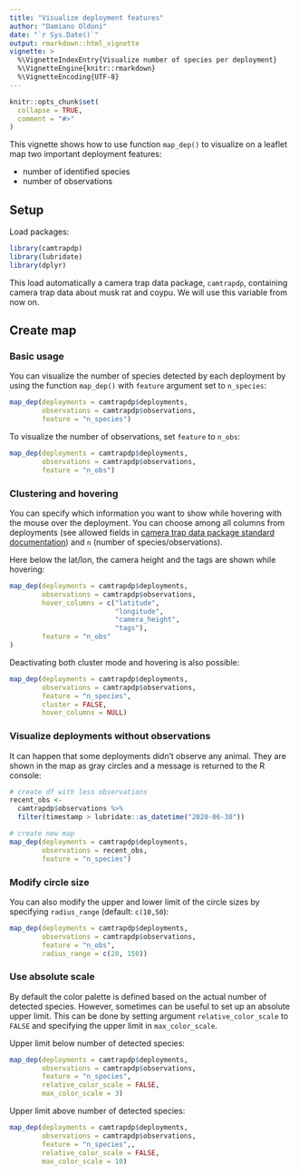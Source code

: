 ```yaml
---
title: "Visualize deployment features"
author: "Damiano Oldoni"
date: "`r Sys.Date()`"
output: rmarkdown::html_vignette
vignette: >
  %\VignetteIndexEntry{Visualize number of species per deployment}
  %\VignetteEngine{knitr::rmarkdown}
  %\VignetteEncoding{UTF-8}
---
```


```r
knitr::opts_chunk$set(
  collapse = TRUE,
  comment = "#>"
)
```

This vignette shows how to use function `map_dep()` to visualize on a leaflet map two important deployment features: 

- number of identified species
- number of observations

## Setup

Load packages:

```r
library(camtrapdp)
library(lubridate)
library(dplyr)
```

This load automatically a camera trap data package, `camtrapdp`, containing camera trap data about musk rat and coypu. We will use this variable from now on.

## Create map

### Basic usage

You can visualize the number of species detected by each deployment by using the function `map_dep()` with `feature` argument set to `n_species`:

```r
map_dep(deployments = camtrapdp$deployments,
        observations = camtrapdp$observations,
        feature = "n_species")
```

To visualize the number of observations, set `feature` to `n_obs`:

```r
map_dep(deployments = camtrapdp$deployments,
        observations = camtrapdp$observations,
        feature = "n_obs")
```

### Clustering and hovering

You can specify which information you want to show while hovering with the mouse over the deployment. You can choose among all columns from deployments (see allowed fields in [camera trap data package standard documentation](https://tdwg.github.io/camtrap-dp/data/#deployments)) and `n` (number of species/observations).

Here below the lat/lon, the camera height and the tags are shown while hovering:

```r
map_dep(deployments = camtrapdp$deployments,
        observations = camtrapdp$observations,
        hover_columns = c("latitude",
                          "longitude",
                          "camera_height",
                          "tags"),
        feature = "n_obs"
)
```

Deactivating both cluster mode and hovering is also possible:

```r
map_dep(deployments = camtrapdp$deployments,
        observations = camtrapdp$observations,
        feature = "n_species", 
        cluster = FALSE,
        hover_columns = NULL)
```

### Visualize deployments without observations

It can happen that some deployments didn't observe any animal. They are shown in the map as gray circles and a message is returned to the R console:

```r
# create df with less observations
recent_obs <- 
  camtrapdp$observations %>% 
  filter(timestamp > lubridate::as_datetime("2020-06-30"))

# create new map
map_dep(deployments = camtrapdp$deployments,
        observations = recent_obs,
        feature = "n_species")
```

### Modify circle size

You can also modify the upper and lower limit of the circle sizes by specifying `radius_range` (default:   `c(10,50`):

```r
map_dep(deployments = camtrapdp$deployments,
        observations = camtrapdp$observations,
        feature = "n_obs",
        radius_range = c(20, 150))
```

### Use absolute scale

By default the color palette is defined based on the actual number of detected species. However, sometimes can be useful to set up an absolute upper limit. This can be done by setting argument  `relative_color_scale` to  `FALSE` and specifying the upper limit in  `max_color_scale`.

Upper limit below number of detected species:

```r
map_dep(deployments = camtrapdp$deployments,
        observations = camtrapdp$observations,
        feature = "n_species",
        relative_color_scale = FALSE,
        max_color_scale = 3)
```

Upper limit above number of detected species:

```r
map_dep(deployments = camtrapdp$deployments,
        observations = camtrapdp$observations,
        feature = "n_species",,
        relative_color_scale = FALSE,
        max_color_scale = 10)
```
